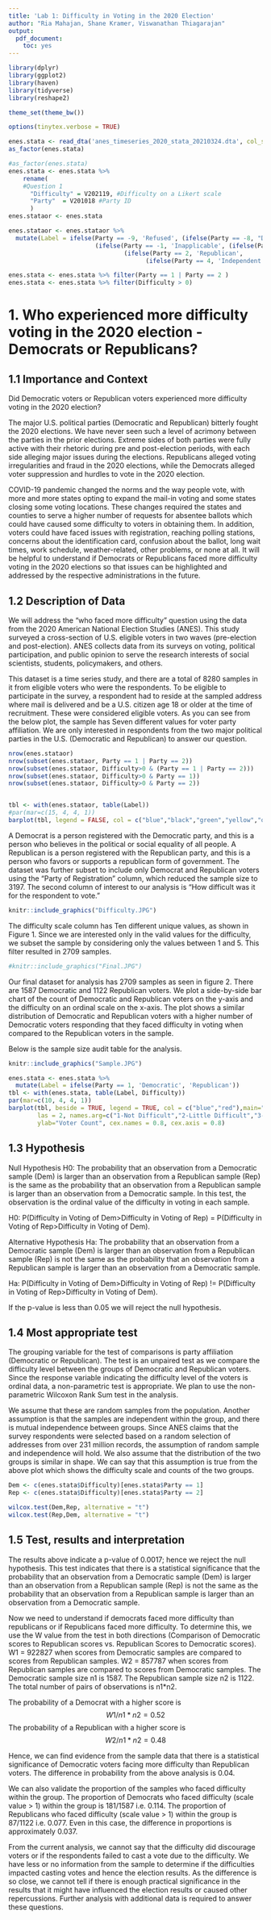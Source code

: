 ```yaml
---
title: 'Lab 1: Difficulty in Voting in the 2020 Election'
author: "Ria Mahajan, Shane Kramer, Viswanathan Thiagarajan"
output:
  pdf_document:
    toc: yes
---
```


\clearpage

```r
library(dplyr)
library(ggplot2)
library(haven)
library(tidyverse) 
library(reshape2)

theme_set(theme_bw())

options(tinytex.verbose = TRUE)
```

```r
enes.stata <- read_dta('anes_timeseries_2020_stata_20210324.dta', col_select=c("V202119", "V201018"))
as_factor(enes.stata)
```

```r
#as_factor(enes.stata)
enes.stata <- enes.stata %>%
    rename(
    #Question 1
      "Difficulty" = V202119, #Difficulty on a Likert scale
      "Party"  = V201018 #Party ID
      )
enes.stataor <- enes.stata

enes.stataor <- enes.stataor %>%
  mutate(Label = ifelse(Party == -9, 'Refused', (ifelse(Party == -8, "Don't Know", 
                        (ifelse(Party == -1, 'Inapplicable', (ifelse(Party == 1, 'Democratic', 
                                (ifelse(Party == 2, 'Republican',
                                      (ifelse(Party == 4, 'Independent',"Other"))))))))))))
```

```r
enes.stata <- enes.stata %>% filter(Party == 1 | Party == 2 )
enes.stata <- enes.stata %>% filter(Difficulty > 0)
```

# 1. Who experienced more difficulty voting in the 2020 election - Democrats or Republicans?

## 1.1 Importance and Context
Did Democratic voters or Republican voters experienced more difficulty voting in the 2020 election?

The major U.S. political parties (Democratic and Republican) bitterly fought the 2020 elections. We have never seen such a level of acrimony between the parties in the prior elections. Extreme sides of both parties were fully active with their rhetoric during pre and post-election periods, with each side alleging major issues during the elections. Republicans alleged voting irregularities and fraud in the 2020 elections, while the Democrats alleged voter suppression and hurdles to vote in the 2020 election. 

COVID-19 pandemic changed the norms and the way people vote, with more and more states opting to expand the mail-in voting and some states closing some voting locations. These changes required the states and counties to serve a higher number of requests for absentee ballots which could have caused some difficulty to voters in obtaining them. In addition, voters could have faced issues with registration, reaching polling stations, concerns about the identification card, confusion about the ballot,  long wait times, work schedule, weather-related, other problems, or none at all. It will be helpful to understand if Democrats or Republicans faced more difficulty voting in the 2020 elections so that issues can be highlighted and addressed by the respective administrations in the future.  

## 1.2 Description of Data
We will address the "who faced more difficulty" question using the data from the 2020 American National Election Studies (ANES). This study surveyed a cross-section of U.S. eligible voters in two waves (pre-election and post-election). ANES collects data from its surveys on voting, political participation, and public opinion to serve the research interests of social scientists, students, policymakers, and others. 

This dataset is a time series study, and there are a total of 8280 samples in it from eligible voters who were the respondents.  To be eligible to participate in the survey, a respondent had to reside at the sampled address where mail is delivered and be a U.S. citizen age 18 or older at the time of recruitment. These were considered eligible voters. As you can see from the below plot, the sample has Seven different values for voter party affiliation. We are only interested in respondents from the two major political parties in the U.S. (Democratic and Republican) to answer our question.

```r
nrow(enes.stataor)
nrow(subset(enes.stataor, Party == 1 | Party == 2))
nrow(subset(enes.stataor, Difficulty>0 & (Party == 1 | Party == 2)))
nrow(subset(enes.stataor, Difficulty>0 & Party == 1))
nrow(subset(enes.stataor, Difficulty>0 & Party == 2))


tbl <- with(enes.stataor, table(Label))
#par(mar=c(15, 4, 4, 1))
barplot(tbl, legend = FALSE, col = c("blue","black","green","yellow","orange","violet","red"), main="Voter Affiliation", xlab = "Party", ylab="Count",cex.names = 0.7, cex.axis = 0.7)
```

A Democrat is a person registered with the Democratic party, and this is a person who believes in the political or social equality of all people. A Republican is a person registered with the Republican party, and this is a person who favors or supports a republican form of government. The dataset was further subset to include only Democrat and Republican voters using the "Party of Registration" column, which reduced the sample size to 3197. The second column of interest to our analysis is "How difficult was it for the respondent to vote." 

```r
knitr::include_graphics("Difficulty.JPG")
```

The difficulty scale column has Ten different unique values, as shown in Figure 1. Since we are interested only in the valid values for the difficulty, we subset the sample by considering only the values between 1 and 5. This filter resulted in 2709 samples.

```r
#knitr::include_graphics("Final.JPG")
```

Our final dataset for analysis has 2709 samples as seen in figure 2. There are 1587 Democratic and 1122 Republican voters. We plot a side-by-side bar chart of the count of Democratic and Republican voters on the y-axis and the difficulty on an ordinal scale on the x-axis. The plot shows a similar distribution of Democratic and Republican voters with a higher number of Democratic voters responding that they faced difficulty in voting when compared to the Republican voters in the sample.

Below is the sample size audit table for the analysis.

```r
knitr::include_graphics("Sample.JPG")
```

```r
enes.stata <- enes.stata %>%
  mutate(Label = ifelse(Party == 1, 'Democratic', 'Republican'))
tbl <- with(enes.stata, table(Label, Difficulty))
par(mar=c(10, 4, 4, 1))
barplot(tbl, beside = TRUE, legend = TRUE, col = c("blue","red"),main="Difficulty in Voting",
        las = 2, names.arg=c("1-Not Difficult","2-Little Difficult","3-Moderately Difficult","4-Very Difficult","5-Extremely Difficult"),
        ylab="Voter Count", cex.names = 0.8, cex.axis = 0.8)
```

## 1.3 Hypothesis

Null Hypothesis H0: The probability that an observation from a Democratic sample (Dem) is larger than an observation from a Republican sample (Rep) is the same as the probability that an observation from a Republican sample is larger than an observation from a Democratic sample. In this test, the observation is the ordinal value of the difficulty in voting in each sample.

H0: P(Difficulty in Voting of Dem>Difficulty in Voting of Rep) = P(Difficulty in Voting of Rep>Difficulty in Voting of Dem).

Alternative Hypothesis Ha: The probability that an observation from a Democratic sample (Dem) is larger than an observation from a Republican sample (Rep) is not the same as the probability that an observation from a Republican sample is larger than an observation from a Democratic sample.

Ha: P(Difficulty in Voting of Dem>Difficulty in Voting of Rep) != P(Difficulty in Voting of Rep>Difficulty in Voting of Dem).

If the p-value is less than 0.05 we will reject the null hypothesis.

## 1.4 Most appropriate test 
The grouping variable for the test of comparisons is party affiliation (Democratic or Republican). The test is an unpaired test as we compare the difficulty level between the groups of Democratic and Republican voters. Since the response variable indicating the difficulty level of the voters is ordinal data, a non-parametric test is appropriate. We plan to use the non-parametric Wilcoxon Rank Sum test in the analysis. 

We assume that these are random samples from the population. Another assumption is that the samples are independent within the group, and there is mutual independence between groups. Since ANES claims that the survey respondents were selected based on a random selection of addresses from over 231 million records, the assumption of random sample and independence will hold. We also assume that the distribution of the two groups is similar in shape. We can say that this assumption is true from the above plot which shows the difficulty scale and counts of the two groups.    

```r

Dem <- c(enes.stata$Difficulty)[enes.stata$Party == 1]
Rep <- c(enes.stata$Difficulty)[enes.stata$Party == 2]

wilcox.test(Dem,Rep, alternative = "t")
wilcox.test(Rep,Dem, alternative = "t")

```


## 1.5 Test, results and interpretation
The results above indicate a p-value of 0.0017; hence we reject the null hypothesis. This test indicates that there is a statistical significance that the probability that an observation from a Democratic sample (Dem) is larger than an observation from a Republican sample (Rep) is not the same as the probability that an observation from a Republican sample is larger than an observation from a Democratic sample. 

Now we need to understand if democrats faced more difficulty than republicans or if Republicans faced more difficulty. To determine this, we use the W value from the test in both directions (Comparison of Democratic scores to Republican scores vs. Republican Scores to Democratic scores). 
W1 = 922827 when scores from Democratic samples are compared to scores from Republican samples. 
W2 = 857787 when scores from Republican samples are compared to scores from Democratic samples. 
The Democratic sample size n1 is 1587.
The Republican sample size n2 is 1122. 
The total number of pairs of observations is n1*n2.

The probability of a Democrat with a higher score is $$W1/n1*n2 = 0.52$$
The probability of a Republican with a higher score is $$W2/n1*n2 = 0.48$$

Hence, we can find evidence from the sample data that there is a statistical significance of Democratic voters facing more difficulty than Republican voters. The difference in probability from the above analysis is 0.04.

We can also validate the proportion of the samples who faced difficulty within the group. 
The proportion of Democrats who faced difficulty (scale value > 1) within the group is 181/1587 i.e. 0.114. 
The proportion of Republicans who faced difficulty (scale value > 1) within the group is 87/1122 i.e. 0.077. 
Even in this case, the difference in proportions is approximately 0.037. 

From the current analysis, we cannot say that the difficulty did discourage voters or if the respondents failed to cast a vote due to the difficulty. We have less or no information from the sample to determine if the difficulties impacted casting votes and hence the election results. As the difference is so close, we cannot tell if there is enough practical significance in the results that it might have influenced the election results or caused other repercussions. Further analysis with additional data is required to answer these questions.
